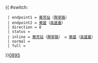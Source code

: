 {{ #switch: {{{format|}}}
  | endpoint1 = [[葵芳站]]（[[興寧路]]）
  | endpoint2 = [[葵盛]]（[[高盛臺]]）
  | direction = 0
  | status = 
  | inline = [[葵芳站]]（[[興寧路]]） ↺ [[葵盛]]（[[高盛臺]]）
  | normal =
  | full =
}}<noinclude>[[category:新界專線小巴路線模板|089S]]</noinclude>